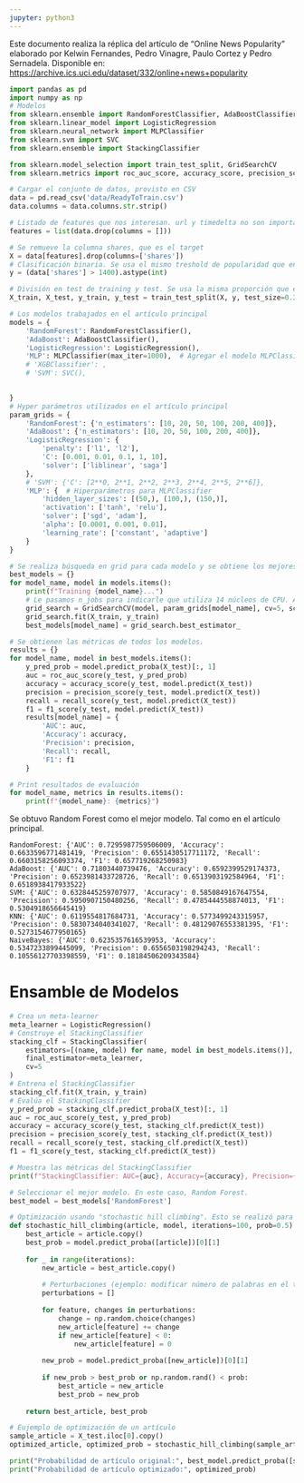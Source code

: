 ```yaml
---
jupyter: python3
---
```


Este documento realiza la réplica del artículo de "Online News Popularity" elaborado por Kelwin Fernandes, Pedro Vinagre, Paulo Cortez y Pedro Sernadela. Disponible en: <https://archive.ics.uci.edu/dataset/332/online+news+popularity>

```python
import pandas as pd
import numpy as np
# Modelos
from sklearn.ensemble import RandomForestClassifier, AdaBoostClassifier
from sklearn.linear_model import LogisticRegression
from sklearn.neural_network import MLPClassifier
from sklearn.svm import SVC
from sklearn.ensemble import StackingClassifier

from sklearn.model_selection import train_test_split, GridSearchCV
from sklearn.metrics import roc_auc_score, accuracy_score, precision_score, recall_score, f1_score, roc_curve
```

```python
# Cargar el conjunto de datos, provisto en CSV
data = pd.read_csv('data/ReadyToTrain.csv')
data.columns = data.columns.str.strip()
```

```python
# Listado de features que nos interesan. url y timedelta no son importantes
features = list(data.drop(columns = []))
```

```python
# Se remueve la columna shares, que es el target
X = data[features].drop(columns=['shares'])
# Clasificación binaria. Se usa el mismo treshold de popularidad que en artículo principal (1400)
y = (data['shares'] > 1400).astype(int)  

# División en test de training y test. Se usa la misma proporción que en el artículo principal
X_train, X_test, y_train, y_test = train_test_split(X, y, test_size=0.3, random_state=42)
```

```python
# Los modelos trabajados en el artículo principal
models = {
    'RandomForest': RandomForestClassifier(),
    'AdaBoost': AdaBoostClassifier(),
    'LogisticRegression': LogisticRegression(),
    'MLP': MLPClassifier(max_iter=1000),  # Agregar el modelo MLPClassifier
    # 'XGBClassifier': ,
    # 'SVM': SVC(),
    

}
# Hyper parámetros utilizados en el artículo principal
param_grids = {
    'RandomForest': {'n_estimators': [10, 20, 50, 100, 200, 400]},
    'AdaBoost': {'n_estimators': [10, 20, 50, 100, 200, 400]},
    'LogisticRegression': {
        'penalty': ['l1', 'l2'],
        'C': [0.001, 0.01, 0.1, 1, 10],
        'solver': ['liblinear', 'saga']
    },
    # 'SVM': {'C': [2**0, 2**1, 2**2, 2**3, 2**4, 2**5, 2**6]},
    'MLP': {  # Hiperparámetros para MLPClassifier
        'hidden_layer_sizes': [(50,), (100,), (150,)],
        'activation': ['tanh', 'relu'],
        'solver': ['sgd', 'adam'],
        'alpha': [0.0001, 0.001, 0.01],
        'learning_rate': ['constant', 'adaptive']
    }
}
```

```python
# Se realiza búsqueda en grid para cada modelo y se obtiene los mejores estimadores de cada búsqueda.
best_models = {}
for model_name, model in models.items():
    print(f"Training {model_name}...")
    # Le pasamos n_jobs para indicarle que utiliza 14 núcleos de CPU. Así se obtiene resultados más rápido
    grid_search = GridSearchCV(model, param_grids[model_name], cv=5, scoring='roc_auc', n_jobs=16, verbose=3) 
    grid_search.fit(X_train, y_train)
    best_models[model_name] = grid_search.best_estimator_
```


```python
# Se obtienen las métricas de todos los modelos.
results = {}
for model_name, model in best_models.items():
    y_pred_prob = model.predict_proba(X_test)[:, 1]
    auc = roc_auc_score(y_test, y_pred_prob)
    accuracy = accuracy_score(y_test, model.predict(X_test))
    precision = precision_score(y_test, model.predict(X_test))
    recall = recall_score(y_test, model.predict(X_test))
    f1 = f1_score(y_test, model.predict(X_test))
    results[model_name] = {
        'AUC': auc,
        'Accuracy': accuracy,
        'Precision': precision,
        'Recall': recall,
        'F1': f1
    }

# Print resultados de evaluación
for model_name, metrics in results.items():
    print(f"{model_name}: {metrics}")
```

Se obtuvo Random Forest como el mejor modelo. Tal como en el artículo principal.

```
RandomForest: {'AUC': 0.7295987759506009, 'Accuracy': 0.6633596771481419, 'Precision': 0.6551430517711172, 'Recall': 0.6603158256093374, 'F1': 0.657719268250983}
AdaBoost: {'AUC': 0.71803440739476, 'Accuracy': 0.6592399529174373, 'Precision': 0.6523981433728726, 'Recall': 0.6513903192584964, 'F1': 0.6518938417933522}
SVM: {'AUC': 0.6328445259707977, 'Accuracy': 0.5850849167647554, 'Precision': 0.5950907150480256, 'Recall': 0.4785444558874013, 'F1': 0.5304918656645419}
KNN: {'AUC': 0.6119554817684731, 'Accuracy': 0.5773499243315957, 'Precision': 0.5830734040341027, 'Recall': 0.48129076553381395, 'F1': 0.5273154677950165}
NaiveBayes: {'AUC': 0.6235357616539953, 'Accuracy': 0.5347233899445099, 'Precision': 0.6556503198294243, 'Recall': 0.10556127703398559, 'F1': 0.18184506209343584}
```

# Ensamble de Modelos
```python
# Crea un meta-learner
meta_learner = LogisticRegression()
# Construye el StackingClassifier
stacking_clf = StackingClassifier(
    estimators=[(name, model) for name, model in best_models.items()],
    final_estimator=meta_learner,
    cv=5
)
# Entrena el StackingClassifier
stacking_clf.fit(X_train, y_train)
# Evalúa el StackingClassifier
y_pred_prob = stacking_clf.predict_proba(X_test)[:, 1]
auc = roc_auc_score(y_test, y_pred_prob)
accuracy = accuracy_score(y_test, stacking_clf.predict(X_test))
precision = precision_score(y_test, stacking_clf.predict(X_test))
recall = recall_score(y_test, stacking_clf.predict(X_test))
f1 = f1_score(y_test, stacking_clf.predict(X_test))

# Muestra las métricas del StackingClassifier
print(f"StackingClassifier: AUC={auc}, Accuracy={accuracy}, Precision={precision}, Recall={recall}, F1={f1}")
```

```python
# Seleccionar el mejor modelo. En este caso, Random Forest.
best_model = best_models['RandomForest']
```

```python
# Optimización usando "stochastic hill climbing". Esto se realizó para el modelo de random forest en el artículo.
def stochastic_hill_climbing(article, model, iterations=100, prob=0.5):
    best_article = article.copy()
    best_prob = model.predict_proba([article])[0][1]
    
    for _ in range(iterations):
        new_article = best_article.copy()
        
        # Perturbaciones (ejemplo: modificar número de palabras en el título y contenido, número de imágenes o videos)
        perturbations = []
        
        for feature, changes in perturbations:
            change = np.random.choice(changes)
            new_article[feature] += change
            if new_article[feature] < 0:
                new_article[feature] = 0
        
        new_prob = model.predict_proba([new_article])[0][1]
        
        if new_prob > best_prob or np.random.rand() < prob:
            best_article = new_article
            best_prob = new_prob
    
    return best_article, best_prob

# Eujemplo de optimización de un artículo
sample_article = X_test.iloc[0].copy()
optimized_article, optimized_prob = stochastic_hill_climbing(sample_article, best_model)

print("Probabilidad de artículo original:", best_model.predict_proba([sample_article])[0][1])
print("Probabilidad de artículo optimizado:", optimized_prob)
```
